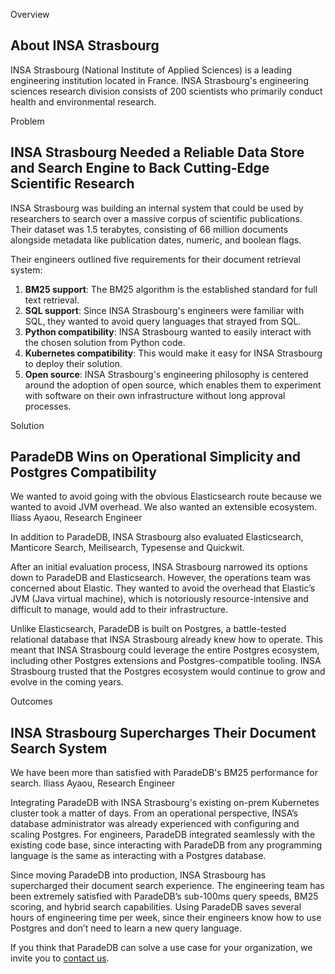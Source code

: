 
<p className="relative top-10 font-semibold text-indigo-600">Overview</p>

## About INSA Strasbourg

INSA Strasbourg (National Institute of Applied Sciences) is a leading engineering institution located in France. INSA Strasbourg's engineering sciences research division consists of 200 scientists who primarily conduct health and environmental research.

<p className="relative top-10 font-semibold text-indigo-600">Problem</p>

## INSA Strasbourg Needed a Reliable Data Store and Search Engine to Back Cutting-Edge Scientific Research

INSA Strasbourg was building an internal system that could be used by researchers to search over a massive corpus of scientific publications. Their dataset was 1.5 terabytes, consisting of 66 million documents alongside metadata like publication dates, numeric, and boolean flags.

Their engineers outlined five requirements for their document retrieval system:

1. **BM25 support**: The BM25 algorithm is the established standard for full text retrieval.
2. **SQL support**: Since INSA Strasbourg's engineers were familiar with SQL, they wanted to avoid query languages that strayed from SQL.
3. **Python compatibility**: INSA Strasbourg wanted to easily interact with the chosen solution from Python code.
4. **Kubernetes compatibility**: This would make it easy for INSA Strasbourg to deploy their solution.
5. **Open source**: INSA Strasbourg's engineering philosophy is centered around the adoption of open source, which enables them to experiment with software on their own infrastructure without long approval processes.

<p className="relative top-10 font-semibold text-indigo-600">Solution</p>

## ParadeDB Wins on Operational Simplicity and Postgres Compatibility

<div className="rounded-xl bg-indigo-600 px-8 py-4 md:my-2 md:px-12">
  <span className="font-medium text-white md:text-2xl">
    We wanted to avoid going with the obvious Elasticsearch route because we
    wanted to avoid JVM overhead. We also wanted an extensible ecosystem.
  </span>
  <span className="pt-4 text-sm text-white md:text-lg">
    Iliass Ayaou, Research Engineer
  </span>
</div>

In addition to ParadeDB, INSA Strasbourg also evaluated Elasticsearch, Manticore Search, Meilisearch, Typesense and Quickwit.

After an initial evaluation process, INSA Strasbourg narrowed its options down to ParadeDB and Elasticsearch. However, the operations team was concerned about Elastic. They wanted to avoid the overhead that Elastic’s JVM (Java virtual machine), which is notoriously resource-intensive and difficult to manage, would add to their infrastructure.

Unlike Elasticsearch, ParadeDB is built on Postgres, a battle-tested relational database that INSA Strasbourg already knew how to operate. This meant that INSA Strasbourg could leverage the entire Postgres ecosystem, including other Postgres extensions and Postgres-compatible tooling. INSA Strasbourg trusted that the Postgres ecosystem would continue to grow and evolve in the coming years.

<p className="relative top-10 font-semibold text-indigo-600">Outcomes</p>

## INSA Strasbourg Supercharges Their Document Search System

<div className="rounded-xl bg-indigo-600 px-8 py-4 md:my-2 md:px-12">
  <span className="font-medium text-white md:text-2xl">
    We have been more than satisfied with ParadeDB's BM25 performance for
    search.
  </span>
  <span className="pt-4 text-sm text-white md:text-lg">
    Iliass Ayaou, Research Engineer
  </span>
</div>

Integrating ParadeDB with INSA Strasbourg's existing on-prem Kubernetes cluster took a matter of days. From an operational perspective, INSA’s database administrator was already experienced with configuring and scaling Postgres. For engineers, ParadeDB integrated seamlessly with the existing code base, since interacting with ParadeDB from any programming language is the same as interacting with a Postgres database.

Since moving ParadeDB into production, INSA Strasbourg has supercharged their document search experience. The engineering team has been extremely satisfied with ParadeDB’s sub-100ms query speeds, BM25 scoring, and hybrid search capabilities. Using ParadeDB saves several hours of engineering time per week, since their engineers know how to use Postgres and don’t need to learn a new query language.

If you think that ParadeDB can solve a use case for your organization, we invite you to [contact us](sales@paradedb.com).
